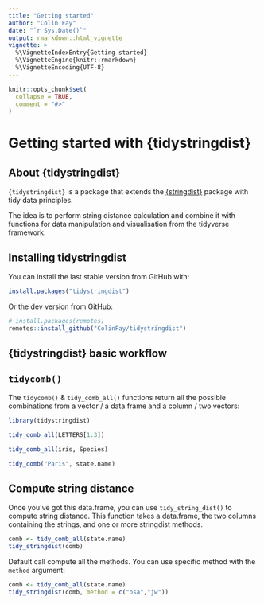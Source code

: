 ```yaml
---
title: "Getting started"
author: "Colin Fay"
date: "`r Sys.Date()`"
output: rmarkdown::html_vignette
vignette: >
  %\VignetteIndexEntry{Getting started}
  %\VignetteEngine{knitr::rmarkdown}
  %\VignetteEncoding{UTF-8}
---
```


```r
knitr::opts_chunk$set(
  collapse = TRUE,
  comment = "#>"
)
```

# Getting started with {tidystringdist}

## About {tidystringdist}

`{tidystringdist}` is a package that extends the [{stringdist}](https://github.com/markvanderloo/stringdist) package with tidy data principles. 

The idea is to perform string distance calculation and combine it with functions for data manipulation and visualisation from the tidyverse framework.

## Installing tidystringdist 

You can install the last stable version from GitHub with: 

```r
install.packages("tidystringdist")
```

Or the dev version from GitHub: 

```r
# install.packages(remotes)
remotes::install_github("ColinFay/tidystringdist")
```

## {tidystringdist} basic workflow

## `tidycomb()`

The `tidycomb()` & `tidy_comb_all()` functions return all the possible combinations from a vector / a data.frame and a column / two vectors: 

```r
library(tidystringdist)

tidy_comb_all(LETTERS[1:3])

tidy_comb_all(iris, Species)
```

```r
tidy_comb("Paris", state.name)
```


## Compute string distance

Once you've got this data.frame, you can use `tidy_string_dist()` to compute string distance. This function takes a data.frame, the two columns containing the strings, and one or more stringdist methods. 

```r
comb <- tidy_comb_all(state.name) 
tidy_stringdist(comb)
```

Default call compute all the methods. You can use specific method with the `method` argument: 

```r
comb <- tidy_comb_all(state.name)
tidy_stringdist(comb, method = c("osa","jw"))
```



